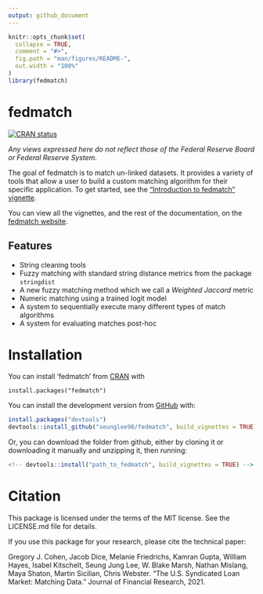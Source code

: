 ```yaml
---
output: github_document
---
```


<!-- README.md is generated from README.Rmd. Please edit that file -->

```r
knitr::opts_chunk$set(
  collapse = TRUE,
  comment = "#>",
  fig.path = "man/figures/README-",
  out.width = "100%"
)
library(fedmatch)
```

# fedmatch

<!-- badges: start -->
[![CRAN status](https://www.r-pkg.org/badges/version/fedmatch)](https://CRAN.R-project.org/package=fedmatch)
<!-- badges: end -->

*Any views expressed here do not reflect those of the Federal Reserve Board or Federal Reserve System.*

The goal of fedmatch is to match un-linked datasets. It provides a variety of tools that allow a user to build a custom matching algorithm for their specific application. To get started, see the ["Introduction to fedmatch" vignette](https://seunglee98.github.io/fedmatch/articles/Intro-to-fedmatch.html). 

You can view all the vignettes, and the rest of the documentation, on the [fedmatch website](https://seunglee98.github.io/fedmatch/).


## Features

- String cleaning tools
- Fuzzy matching with standard string distance metrics from the package `stringdist`
- A new fuzzy matching method which we call a *Weighted Jaccard* metric
- Numeric matching using a trained logit model
- A system to sequentially execute many different types of match algorithms
- A system for evaluating matches post-hoc


# Installation
You can install 'fedmatch' from [CRAN](https://cran.r-project.org/) with

```
install.packages("fedmatch")
```

You can install the development version from [GitHub](https://github.com/) with:

``` r
install.packages("devtools")
devtools::install_github("seunglee98/fedmatch", build_vignettes = TRUE)
```
Or, you can download the folder from github, either by cloning it or downloading it manually and unzipping it, then running:
```r
<!-- devtools::install("path_to_fedmatch", build_vignettes = TRUE) -->
```

# Citation

This package is licensed under the terms of the MIT license. See the LICENSE.md file for details.

If you use this package for your research, please cite the technical paper:

Gregory J. Cohen, Jacob Dice, Melanie Friedrichs, Kamran Gupta, William Hayes, Isabel Kitschelt, Seung Jung Lee, W. Blake Marsh, Nathan Mislang, Maya Shaton, Martin Sicilian, Chris Webster. “The U.S. Syndicated Loan Market: Matching Data.” Journal of Financial Research, 2021.
